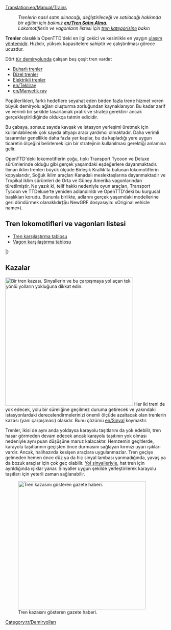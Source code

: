 [[Translation:en/Manual/Trains]]
{{tr/İçindekiler}}
:''Trenlerin nasıl satın alınacağı, değiştirileceği ve satılacağı hakkında bir eğitim için bakınız '''[[en/Tren Satın Alma]]'''.''
:''Lokomotiflerin ve vagonların listesi için [[:Category:en/Trains|tren kategorisine]] bakın''

'''Trenler''' olasılıkla OpenTTD'deki en ilgi çekici ve kesinlikle en yaygın [[en/Manual/Vehicles|ulaşım yöntemidir]]. Hızlıdır, yüksek kapasitelere sahiptir ve çalıştırılması görece ucuzdur.

Dört [[en/Manual/Base Set/Types of railway|tür demiryolunda]] çalışan beş çeşit tren vardır:
* [[en/Manual/Base Set/Railways|Buharlı trenler]]
* [[en/Manual/Base Set/Railways|Dizel trenler]]
* [[en/Manual/Base Set/Electrified railways|Elektrikli trenler]]
* [[en/Tekliray]]
* [[en/Manyetik ray]]

Popülerlikleri, farklı hedeflere seyahat eden birden fazla trene hizmet veren büyük demiryolu ağları oluşturma zorluğundan kaynaklanıyor. Bu kadar zarif ve verimli bir şekilde tasarlamak pratik ve strateji gerektirir ancak gerçekleştirildiğinde oldukça tatmin edicidir.

Bu çabaya, sonsuz sayıda kavşak ve istasyon yerleşimi üretmek için kullanılabilecek çok sayıda altyapı aracı yardımcı olmaktadır. Daha verimli tasarımlar genellikle daha fazla yer kaplar, bu da kapladığı yere uygun ticaretin ölçeğini belirlemek için bir stratejinin kullanılması gerektiği anlamına gelir.

OpenTTD'deki lokomotiflerin çoğu, tıpkı Transport Tycoon ve Deluxe sürümlerinde olduğu gibi gerçek yaşamdaki eşdeğerlere dayanmaktadır. Ilıman iklim trenleri büyük ölçüde Birleşik Krallık'ta bulunan lokomotiflerin kopyalarıdır, Soğuk iklim araçları Kanadalı meslektaşlarına dayanmaktadır ve Tropikal iklim sürümleri de Orta ve Güney Amerika vagonlarından türetilmiştir.  Ne yazık ki, telif hakkı nedeniyle oyun araçları, Transport Tycoon ve TTDeluxe'te yeniden adlandırıldı ve OpenTTD'deki bu kurgusal başlıkları korudu.  Bununla birlikte, adlarını gerçek yaşamdaki modellerine geri döndürmek olanaklıdır(Şu NewGRF dosyasıyla: «Original vehicle name»).

==Tren lokomotifleri ve vagonları listesi==

* [[en/Manual/Base Set/Trains/Train Comparison|Tren karşılaştırma tablosu]]
* [[en/Manual/Base Set/Trains/Carriages Comparison|Vagon karşılaştırma tablosu]]

{{tr/AraçTablosu/Başlangıç}}
{{en/VehicleTable/Header|Buharlı}}
{{en/VehicleTable/Row|
*[[File:en/Kirbypaultank.png|Kirby Paul Tank Engine]] [[en/Manual/Base Set/Trains/Kirby Paul Tank]]
*[[File:en/Chaneyjubilee.png|Chaney "Jubilee" Engine]] [[en/Manual/Base Set/Trains/Chaney "Jubilee"]]
*[[File:en/Ginzua4.png|Ginzu "A4" Engine]] [[en/Manual/Base Set/Trains/Ginzu "A4"]]
*[[File:en/Sh8p.png|SH "8P" Engine]] [[en/Manual/Base Set/Trains/SH "8P"]]
|
*[[File:en/Wills280.png|Wills 2-8-0 Engine]] [[en/Manual/Base Set/Trains/Wills 2-8-0]]
|
*[[File:en/Wills280.png|Wills 2-8-0 Engine]] [[en/Manual/Base Set/Trains/Wills 2-8-0]]
|
*[[File:en/Powernautchoochoo.png|Ploddyphut Choo-Choo Engine]] [[en/Manual/Base Set/Trains/Ploddyphut Choo-Choo]]
*[[File:en/Ploddyphutchoochoo.png|Powernaut Choo-Choo Engine]] [[en/Manual/Base Set/Trains/Powernaut Choo-Choo]]
*[[File:en/Mightymoverchoochoo.png|Might Mover Choo-Choo Engine]] [[en/Manual/Base Set/Trains/Mightymover Choo-Choo]]
}}
{{en/VehicleTable/Header|Dizel}}
{{en/VehicleTable/Row|
*[[File:en/Manleymoreldmu.png|Manley-Morel DMU Engine]] [[en/Manual/Base Set/Trains/Manley-Morel DMU]]
*[[File:en/Shhendry25.png|SH/Hendry "25" Engine]] [[en/Manual/Base Set/Trains/SH∕Hendry "25"]]
*[[File:en/Floss47.png|Floss "47" Engine]] [[en/Manual/Base Set/Trains/Floss "47"]]
*[[File:en/Uu37.png|UU "37" Engine]] [[en/Manual/Base Set/Trains/UU "37"]]
*[[File:en/Sh125.png|SH "125" Engine]] [[en/Manual/Base Set/Trains/SH "125"]]
*[[File:en/Dash.png|"Dash" Engine]] [[en/Manual/Base Set/Trains/Dash|"Dash"]]
|
*[[File:en/Mjs250.png|MJS 250 Engine]] [[en/Manual/Base Set/Trains/MJS250]]
*[[File:en/Kelling3100.png|Kelling 3100 Engine]] [[en/Manual/Base Set/Trains/Kelling 3100]]
*[[File:en/Cs4000.png|CS4000 Engine]] [[en/Manual/Base Set/Trains/CS4000]]
*[[File:en/Cs2400.png|CS2400 Engine]] [[en/Manual/Base Set/Trains/CS2400]]
*[[File:en/Mjs1000.png|MJS 1000 Engine]] [[en/Manual/Base Set/Trains/MJS 1000]]
*[[File:en/Centennial.png|Centennial Engine]] [[en/Manual/Base Set/Trains/Centennial]]
*[[File:en/Turnerturbo.png|Turner Turbo]] [[en/Manual/Base Set/Trains/Turner Turbo]]
|
*[[File:en/Mjs250.png|MJS 250 Engine]] [[en/Manual/Base Set/Trains/MJS250]]
*[[File:en/Kelling3100.png|Kelling 3100 Engine]] [[en/Manual/Base Set/Trains/Kelling 3100]]
*[[File:en/Cs4000.png|CS4000 Engine]] [[en/Manual/Base Set/Trains/CS4000]]
*[[File:en/Cs2400.png|CS2400 Engine]] [[en/Manual/Base Set/Trains/CS2400]]
*[[File:en/Mjs1000.png|MJS 1000 Engine]] [[en/Manual/Base Set/Trains/MJS 1000]]
*[[File:en/Centennial.png|Centennial Engine]] [[en/Manual/Base Set/Trains/Centennial]]
*[[File:en/Turnerturbo.png|Turner Turbo]] [[en/Manual/Base Set/Trains/Turner Turbo]]
|
*[[File:en/Ploddyphutdiesel.png|Ploddyphut Diesel]] [[en/Manual/Base Set/Trains/Ploddyphut Diesel]]
*[[File:en/Powernautdiesel.png|Powernaut Diesel]] [[en/Manual/Base Set/Trains/Powernaut Diesel]]
}}
{{en/VehicleTable/Header|Elektrik}}
{{en/VehicleTable/Row|
*[[File:en/Sh30.png|SH "30" Engine]] [[en/Manual/Base Set/Trains/SH "30"]]
*[[File:en/Sh40.png|SH "40" Engine]] [[en/Manual/Base Set/Trains/SH "40"]]
*[[File:en/Tim.png|"T.I.M" Engine]] [[en/Manual/Base Set/Trains/T.I.M.|"T.I.M."]]
*[[File:en/Asiastar.png|"Asiastar" Engine]] [[en/Manual/Base Set/Trains/AsiaStar|"AsiaStar"]]
|
Yok
|
Yok
|
Yok
}}
{{en/VehicleTable/Header|Tekliray}}
{{en/VehicleTable/Row|
*[[File:en/X2001.png|X2001 Monorail Engine]] [[en/Manual/Base Set/Trains/X2001|'X2001']]
*[[File:en/Millenniumz1.png|Milennium 'Z1' Monorail Engine]] [[en/Manual/Base Set/Trains/Millennium Z1|'Millennium Z1']]
|
*[[File:en/X2001.png|X2001 Monorail Engine]] [[en/Manual/Base Set/Trains/X2001|'X2001']]
*[[File:en/Millenniumz1.png|Milennium 'Z1' Monorail Engine]] [[en/Manual/Base Set/Trains/Millennium Z1|'Millennium Z1']]
|
*[[File:en/X2001.png|X2001 Monorail Engine]] [[en/Manual/Base Set/Trains/X2001|'X2001']]
*[[File:en/Millenniumz1.png|Milennium 'Z1' Monorail Engine]] [[en/Manual/Base Set/Trains/Millennium Z1|'Millennium Z1']]
|
*[[File:en/Wizzowowz99.png|Wizzowow 'Z99' Monorail Engine]] [[en/Manual/Base Set/Trains/Wizzowow Z99]]
}}
{{en/VehicleTable/Header|Manyetik ray}}
{{en/VehicleTable/Row|
*[[File:en/Lev1leviathan.png|MagLev Engine 1: Leviathan]] [[en/Manual/Base Set/Trains/Lev1 'Leviathan']]
*[[File:en/Lev2cyclops.png|MagLev Engine 2: Cyclops]] [[en/Manual/Base Set/Trains/Lev2 'Cyclops']]
*[[File:en/Lev3pegasus.png|MagLev Engine 3: Pegasus]] [[en/Manual/Base Set/Trains/Lev3 'Pegasus']]
*[[File:en/Lev4chimaerarhead.png|MagLev Engine 4: Chimaera (front)]] [[en/Manual/Base Set/Trains/Lev4 'Chimaera']]
|
*[[File:en/Lev1leviathan.png|MagLev Engine 1: Leviathan]] [[en/Manual/Base Set/Trains/Lev1 'Leviathan']]
*[[File:en/Lev2cyclops.png|MagLev Engine 2: Cyclops]] [[en/Manual/Base Set/Trains/Lev2 'Cyclops']]
*[[File:en/Lev3pegasus.png|MagLev Engine 3: Pegasus]] [[en/Manual/Base Set/Trains/Lev3 'Pegasus']]
*[[File:en/Lev4chimaerarhead.png|MagLev Engine 4: Chimaera (front)]] [[en/Manual/Base Set/Trains/Lev4 'Chimaera']]
|
*[[File:en/Lev1leviathan.png|MagLev Engine 1: Leviathan]] [[en/Manual/Base Set/Trains/Lev1 'Leviathan']]
*[[File:en/Lev2cyclops.png|MagLev Engine 2: Cyclops]] [[en/Manual/Base Set/Trains/Lev2 'Cyclops']]
*[[File:en/Lev3pegasus.png|MagLev Engine 3: Pegasus]] [[en/Manual/Base Set/Trains/Lev3 'Pegasus']]
*[[File:en/Lev4chimaerarhead.png|MagLev Engine 4: Chimaera (front)]] [[en/Manual/Base Set/Trains/Lev4 'Chimaera']]
|
*[[File:en/Wizzowowrocketeer.png|Toyland Wizzowow Rocketeer]] [[en/Manual/Base Set/Trains/Wizzowow Rocketeer]]
}}
{{en/VehicleTable/Header|Vagonlar}}
{{en/VehicleTable/Row|
*[[File:en/Passengercarriage.png|Standard Passenger Carriage]] [[en/Yolcu Vagonu]]
*[[File:en/Mailvan.png|Standard Mail Van]] [[en/Posta Vagonu]]
*[[File:en/Oiltanker.png|Standard Oil Tanker]] [[en/Petrol Tankeri]]
*[[File:en/Grainhopper.png|Standard Grain Hopper]] [[en/Tahıl Vagonu]]
*[[File:en/Goodsvan.png|Standard Goods Van]] [[en/Eşya Vagonu]]
*[[File:en/Woodtruck.png|Standard Wood Truck]] [[en/Odun Vagonu]]
*[[File:en/Armouredvan.png|Standard Armoured Van]] [[en/Zırhlı Vagon]]
*[[File:en/Steeltruck.png|Standard Steel Truck]] [[en/Çelik Vagonu]]
*[[File:en/Coaltruck.png|Standard Coal Truck]] [[en/Kömür Vagonu]]
*[[File:en/Livestockvan.png|Standard Livestock Van]] [[en/Hayvan Vagonu]]
*[[File:en/Ironorehopper.png|Standard Iron Ore Hopper]] [[en/Demir Vagonu]]
|
*[[File:en/Passengercarriagex.png|Tropical and Sub-arctic Passenger Carriage]] [[en/Yolcu Vagonu]]
*[[File:en/Mailvan.png|Standard Mail Van]] [[en/Posta Vagonu]]
*[[File:en/Oiltanker.png|Standard Oil Tanker]] [[en/Petrol Tankeri]]
*[[File:en/Grainhopper.png|Standard Grain Hopper]] [[en/Tahıl Vagonu]]
*[[File:en/Goodsvan.png|Standard Goods Van]] [[en/Eşya Vagonu]]
*[[File:en/Woodtruck.png|Standard Wood Truck]] [[en/Odun Vagonu]]
*[[File:en/Armouredvan.png|Standard Armoured Van]] [[en/Zırhlı Vagon]]
*[[File:en/Papertruck.png|Tropical and Sub-arctic Paper Truck]] [[en/Kâğıt Vagonu]]
*[[File:en/Coaltruck.png|Standard Coal Truck]] [[en/Kömür Vagonu]]
*[[File:en/Livestockvan.png|Standard Livestock Van]] [[en/Hayvan Vagonu]]
*[[File:en/Foodvan.png|Tropical and Sub-arctic Food Van]] [[en/Yemek Vagonu]]
|
*[[File:en/Passengercarriagex.png|Tropical and Sub-arctic Passenger Carriage]] [[en/Yolcu Vagonu]]
*[[File:en/Mailvan.png|Standard Mail Van]] [[en/Posta Vagonu]]
*[[File:en/Oiltanker.png|Standard Oil Tanker]] [[en/Petrol Tankeri]]
*[[File:en/Grainhopper.png|Standard Grain Hopper]] [[en/Tahıl Vagonu]]
*[[File:en/Goodsvan.png|Standard Goods Van]] [[en/Eşya Vagonu]]
*[[File:en/Woodtruck.png|Standard Wood Truck]] [[en/Odun Vagonu]]
*[[File:en/Armouredvan.png|Standard Armoured Van]] [[en/Zırhlı Vagon]]
*[[File:en/Rubbertruck.png|Tropcial Rubber Truck]] [[en/Kauçuk Vagonu]]
*[[File:en/Watertanker.png|Tropical Water Tanker]] [[en/Su Tankeri]]
*[[File:en/Copperorehopper.png|Tropical Copper Ore Hopper]] [[en/Bakır Vagonu]]
*[[File:en/Foodvan.png|Tropical and Sub-arctic Food Van]] [[en/Yemek Vagonu]]
*[[File:en/Fruittruck.png|Tropical Fruit Truck]] [[en/Meyve Vagonu]]
|
*[[File:en/Passengercarriagetoyland.png|Standard Passenger Carriage]] [[en/Yolcu Vagonu]]
*[[File:en/Mailvanx.png|Standard Mail Van]] [[en/Posta Vagonu]]
*[[File:en/Colatanker.png|Toyland Cola Tanker]] [[en/Kola Tankeri]]
*[[File:en/Toffeehopper.png|Toyland Toffee Hopper]] [[en/Şekerleme Vagonu]]
*[[File:en/Sweetvan.png|Toyland Sweet Van]] [[en/Tatlı Vagonu]]
*[[File:en/Plastictruck.png|Toyland Plastic Truck]] [[en/Plastik Vagonu]]
*[[File:en/Bubblevan.png|Toyland Bubble Van]] [[en/Baloncuk Vagonu]]
*[[File:en/Fuzzydrinktruck.png|Toyland Fuzzy Drink Truck]] [[en/Gazlı İçecek Vagonu]]
*[[File:en/Sugartruck.png|Toyland Sugar Truck]] [[en/Şeker Vagonu]]
*[[File:en/Toyvan.png|Toyland Toy Van]] [[en/Oyuncak Vagonu]]
*[[File:en/Candyflosshopper.png|Toyland Candyfloss Hopper]] [[en/Pamuk Şeker Vagonu]]
*[[File:en/Batterytruck.png|Toyland Battery Truck]] [[en/Pil Vagonu]]
}}
|}

==Kazalar==
[[File:tr/Tkaza.png|400px|thumb|right|Bir tren kazası. Sinyallerin ve bu çarpışmaya yol açan tek yönlü yolların yokluğuna dikkat edin.]]
Her iki treni de yok edecek, yolu bir süreliğine geçilmez duruma getirecek ve yakındaki istasyonlardaki derecelendirmelerinizi önemli ölçüde azaltacak olan trenlerin kazası (yani çarpışması) olasıdır. Bunu çözümü [[en/Sinyal]] koymaktır.

Trenler, ikisi de aynı anda yoldaysa karayolu taşıtlarını da yok edebilir, tren hasar görmeden devam edecek ancak karayolu taşıtının yok olması nedeniyle aynı puan düşüşüne maruz kalacaktır. Hemzemin geçitlerde, karayolu taşıtlarının geçişten önce durmasını sağlayan kırmızı uyarı ışıkları vardır. Ancak, halihazırda kesişen araçlara uygulanmazlar. Tren geçişe gelmeden hemen önce düz ya da hiç sinyal lambası yanmadığında, yavaş ya da bozuk araçlar için çok geç olabilir. [[en/Manual/Signals#Path Signals|Yol sinyalleriyle]], hat tren için ayrıldığında ışıklar yanar. Sinyaller uygun şekilde yerleştirilerek karayolu taşıtları için yeterli zaman sağlanabilir.

[[File:tr/Tkazahaber.png|400px|thumb|left|Tren kazasını gösteren gazete haberi.]]

[[Category:tr/Demiryolları]]